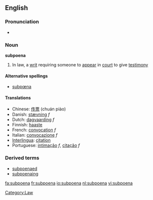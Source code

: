 ==English==
===Pronunciation===
*{{audio|en-us-subpoena.ogg|Audio (US)}}

===Noun===
{{wikipedia}}
'''subpoena'''

# In law, a [[writ]] requiring someone to [[appear]] in [[court]] to give [[testimony]]

====Alternative spellings====
*[[subpœna]]

====Translations====
*Chinese: [[传票]] (chuán piào)
*Danish: [[stævning]] ''f''
*Dutch: [[dagvaarding]] ''f''
*Finnish: [[haaste]]
*French: [[convocation]] ''f''
*Italian: [[convocazione]] ''f''
*[[Interlingua]]: [[citation]]
*Portuguese: [[intimação]] ''f'', [[citação]] ''f''

===Derived terms===
*[[subpoenaed]]
*[[subpoenaing]]

[[Category:Law]]

[[fa:subpoena]]
[[fr:subpoena]]
[[io:subpoena]]
[[nl:subpoena]]
[[vi:subpoena]]